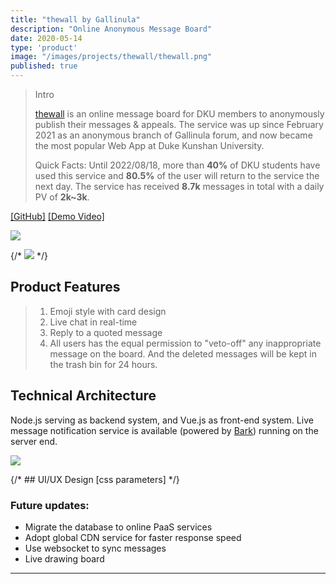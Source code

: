 ```yaml
---
title: "thewall by Gallinula"
description: "Online Anonymous Message Board"
date: 2020-05-14
type: 'product'
image: "/images/projects/thewall/thewall.png"
published: true
---
```

> Intro
>
> [thewall](https://dku-gallinula.github.io/services/thewall/) is an online message board for DKU members to anonymously publish their messages & appeals. The service was up since February 2021 as an anonymous branch of Gallinula forum, and now became the most popular Web App at Duke Kunshan University.
> 
> Quick Facts: Until 2022/08/18, more than **40%** of DKU students have used this service and **80.5%** of the user will return to the service the next day. The service has received **8.7k** messages in total with a daily PV of **2k~3k**.


[[GitHub]](https://github.com/junkaiman/thewall_frontend) [[Demo Video]](https://youtu.be/6hJkCm7iWx4)

![](/images/projects/thewall/thewall.png)

{/* ![](/images/projects/gallinula/thewall.jpeg) */}

## Product Features
> 1. Emoji style with card design
> 2. Live chat in real-time
> 3. Reply to a quoted message
> 4. All users has the equal permission to "veto-off" any inappropriate message on the board. And the deleted messages will be kept in the trash bin for 24 hours.


## Technical Architecture
Node.js serving as backend system, and Vue.js as front-end system. Live message notification service is available (powered by [Bark](https://github.com/Finb/Bark)) running on the server end.

![](/images/projects/thewall/tech-structure.png)

{/* ## UI/UX Design
[css parameters] */}

### Future updates:
- Migrate the database to online PaaS services
- Adopt global CDN service for faster response speed
- Use websocket to sync messages
- Live drawing board

---